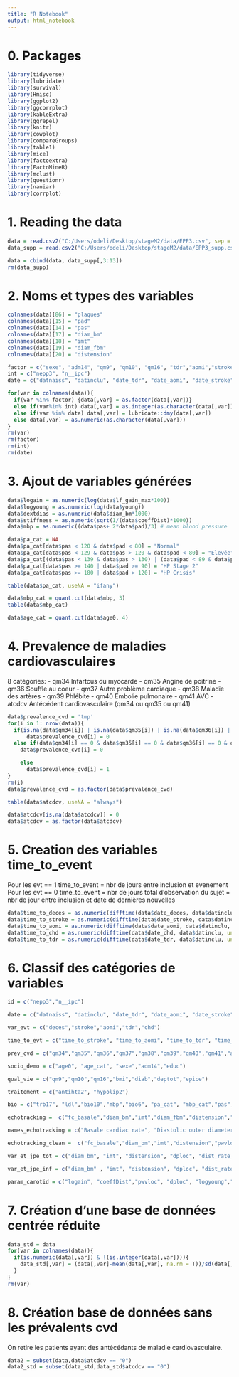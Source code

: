 ```yaml
---
title: "R Notebook"
output: html_notebook
---
```


# 0. Packages

```r
library(tidyverse)
library(lubridate)
library(survival)
library(Hmisc)
library(ggplot2)
library(ggcorrplot)
library(kableExtra)
library(ggrepel)
library(knitr)
library(cowplot)
library(compareGroups)
library(table1)
library(mice)
library(factoextra)
library(FactoMineR)
library(mclust)
library(questionr)
library(naniar)
library(corrplot)
```

# 1. Reading the data

```r
data = read.csv2("C:/Users/odeli/Desktop/stageM2/data/EPP3.csv", sep = ";", header = T)
data_supp = read.csv2("C:/Users/odeli/Desktop/stageM2/data/EPP3_supp.csv", sep = ";", header = T)
```
```r
data = cbind(data, data_supp[,3:13])
rm(data_supp)
```


# 2. Noms et types des variables


```r
colnames(data)[86] = "plaques"
colnames(data)[15] = "pad"
colnames(data)[14] = "pas"
colnames(data)[17] = "diam_bm"
colnames(data)[18] = "imt" 
colnames(data)[19] = "diam_fbm"
colnames(data)[20] = "distension"
```

```r
factor = c("sexe", "adm14", "qm9", "qm10", "qm16", "tdr","aomi","stroke","chd","deces", "deptot", "diab", "hypolip2", "antihta2", "educ","sens_hf_t_phase", "sens_phase_hf_c", "sens_phase", "qm34","qm35","qm36","qm37","qm38","qm39","qm40","qm41", "atcdcv", "plaques")
int = c("nepp3", "n__ipc")
date = c("datnaiss", "datinclu", "date_tdr", "date_aomi", "date_stroke", "date_chd", "date_deces")

for(var in colnames(data)){
  if(var %in% factor) {data[,var] = as.factor(data[,var])}
  else if(var%in% int) data[,var] = as.integer(as.character(data[,var]))
  else if(var %in% date) data[,var] = lubridate::dmy(data[,var])
  else data[,var] = as.numeric(as.character(data[,var]))
}
rm(var)
rm(factor)
rm(int)
rm(date)
```

# 3. Ajout de variables générées

```r
data$logain = as.numeric(log(data$lf_gain_max*100))
data$logyoung = as.numeric(log(data$young))
data$dextdias = as.numeric(data$diam_bm*1000)
data$stiffness = as.numeric(sqrt(1/(data$coeffDist)*1000))
data$mbp = as.numeric((data$pas+ 2*data$pad)/3) # mean blood pressure
```

```r
data$pa_cat = NA
data$pa_cat[data$pas < 120 & data$pad < 80] = "Normal"
data$pa_cat[data$pas < 129 & data$pas > 120 & data$pad < 80] = "Elevée"
data$pa_cat[(data$pas < 139 & data$pas > 130) | (data$pad < 89 & data$pad > 80)] = "HP Stage 1"
data$pa_cat[data$pas >= 140 | data$pad >= 90] = "HP Stage 2"
data$pa_cat[data$pas >= 180 | data$pad > 120] = "HP Crisis"
```
```r
table(data$pa_cat, useNA = "ifany")
```
```r
data$mbp_cat = quant.cut(data$mbp, 3)
table(data$mbp_cat)
```

```r
data$age_cat = quant.cut(data$age0, 4)
```

# 4. Prevalence de maladies cardiovasculaires

8 catégories:
- qm34 Infartcus du myocarde
- qm35 Angine de poitrine
- qm36 Souffle au coeur
- qm37 Autre problème cardiaque
- qm38 Maladie des artères
- qm39 Phlébite
- qm40 Embolie pulmonaire
- qm41 AVC
- atcdcv Antécédent cardiovasculaire (qm34 ou qm35 ou qm41)


```r
data$prevalence_cvd = 'tmp'
for(i in 1: nrow(data)){
  if(is.na(data$qm34[i]) | is.na(data$qm35[i]) | is.na(data$qm36[i]) | is.na(data$qm37[i]) | is.na(data$qm38[i]) | is.na(data$qm39[i]) | is.na(data$qm40[i]) | is.na(data$qm41[i]))
      data$prevalence_cvd[i] = 0
  else if(data$qm34[i] == 0 & data$qm35[i] == 0 & data$qm36[i] == 0 & data$qm37[i] == 0 & data$qm38[i] == 0 & data$qm39[i] == 0 & data$qm40[i] == 0 & data$qm41[i] == 0)
    data$prevalence_cvd[i] = 0

    else
      data$prevalence_cvd[i] = 1
}
rm(i)
data$prevalence_cvd = as.factor(data$prevalence_cvd)
```


```r
table(data$atcdcv, useNA = "always")
```
```r
data$atcdcv[is.na(data$atcdcv)] = 0
data$atcdcv = as.factor(data$atcdcv)
```


# 5. Creation des variables time_to_event 

Pour les evt == 1 time_to_event = nbr de jours entre inclusion et evenement
Pour les evt == 0 time_to_event = nbr de jours total d'observation du sujet = nbr de jour entre inclusion et date de dernières nouvelles

```r
data$time_to_deces = as.numeric(difftime(data$date_deces, data$datinclu, unit = "days"))
data$time_to_stroke = as.numeric(difftime(data$date_stroke, data$datinclu, unit = "days"))
data$time_to_aomi = as.numeric(difftime(data$date_aomi, data$datinclu, unit = "days"))
data$time_to_chd = as.numeric(difftime(data$date_chd, data$datinclu, unit = "days"))
data$time_to_tdr = as.numeric(difftime(data$date_tdr, data$datinclu, unit = "days"))
```

# 6. Classif des catégories de variables

```r
id = c("nepp3","n__ipc")

date = c("datnaiss", "datinclu", "date_tdr", "date_aomi", "date_stroke", "date_chd", "date_deces")

var_evt = c("deces","stroke","aomi","tdr","chd")

time_to_evt = c("time_to_stroke", "time_to_aomi", "time_to_tdr", "time_to_chd","time_to_deces")

prev_cvd = c("qm34","qm35","qm36","qm37","qm38","qm39","qm40","qm41","atcdcv","prevalence_cvd")

socio_demo = c("age0", "age_cat", "sexe","adm14","educ")

qual_vie = c("qm9","qm10","qm16","bmi","diab","deptot","epice")

traitement = c("antihta2", "hypolip2")

bio = c("trb17", "ldl","bio10","mbp","bio6", "pa_cat", "mbp_cat","pas","pad")

echotracking =  c("fc_basale","diam_bm","imt","diam_fbm","distension","pwvloc", "dploc","debut","dist_rate_moy","dist_rate_var","rr_int_moy","rr_int_var","lf_dist_rate_t","hf_dist_rate_t","hf_dist_rate_c","lf_rrint_t","hf_rr_int_t","hf_rrint_c","freq_resp","lf_coh_max","lf_coh_moy","lf_gain_max","lf_gain_moy","lf_phase","sens_phase","hf_c_coh_max","hf_c_coh_moy","hf_c_gain_max","hf_c_gain_moy","hf_c_phase","sens_phase_hf_c","hf_t_coh_max","hf_t_coh_moy","hf_t_gain_max","hf_t_gain_moy","hf_t_phase","sens_hf_t_phase","dist_moy","dist_var","cws","coeffDist","compli","wcsa","young","plaques","logain","logyoung","dextdias","stiffness")

names_echotracking = c("Basale cardiac rate", "Diastolic outer diameter (bm)", "Itima Media Thickness","Diastolic Outer Diameter (fbm)","Distension", "Pulse Wave Velocity","Central Pulse Pressure",  "Bigining", "Distension Rate (Mean)", "Distension Rate (Variance)", "RR interval (Mean)","RR interval (Variance)", "Low frequency Distension Rate (t)","High frequency Distension rate (t)","High frequency Distensin Rate (c)", "Low frequency RR interval (t)", "High frequency RR interval (t)","High frequency RR interval (c)", "Respiratory rate", "Low frequency COH (Max)","Low frequency COH (Mean)","Low frequency Gain (Max)","Low frequency Gain (Mean)","Low frequency phase","Sens phase","High frequency COH (Max) (c)","High frequency COH (Mean) (c)", "High frequency Gain (Max) (c)","High frequency Gain (Mean) (c)","High frequency phase (c)", "High frequency sens phase (c)","High frequency COH (Max) (t)","High frequency COH (Mean) (t)","High frequency Gain (Max) (t)","High frequency Gain (Mean) (t)", "High frequency phase (t)","High freqeuncy sens_phase (t)","Distension (Mean)","Distension (Variance)","Circumferential Wall Stress","Coefficient of distensibility","Cross Sectional Compliance", "Wall Cross Sectionnal Area", "Young Module","Presence og plaques","Gain (log)", "Young Module (log)","Diastolic outer diameter (bm*1000)","Stiffness")

echotracking_clean =  c("fc_basale","diam_bm","imt","distension","pwvloc", "dploc","dist_rate_moy","rr_int_moy","lf_dist_rate_t","hf_dist_rate_t","hf_dist_rate_c","lf_rrint_t","hf_rr_int_t","hf_rrint_c","freq_resp","lf_coh_moy","lf_gain_moy","hf_c_coh_moy","hf_c_gain_moy","hf_t_coh_moy","hf_t_gain_moy","dist_moy","cws","coeffDist","compli","wcsa","young","plaques","logain","logyoung","dextdias","stiffness")

var_et_jpe_tot = c("diam_bm", "imt", "distension", "dploc", "dist_rate_moy",  "rr_int_moy","lf_dist_rate_t","hf_dist_rate_t","lf_rrint_t","hf_rr_int_t","lf_coh_moy", "hf_c_coh_moy", "hf_c_gain_moy", "cws","coeffDist", "compli", "wcsa", "young","logain","stiffness")

var_et_jpe_inf = c("diam_bm" , "imt", "distension", "dploc", "dist_rate_moy","coeffDist", "young","logain","stiffness")

param_carotid = c("logain", "coeffDist","pwvloc", "dploc", "logyoung","imt", "dextdias", "stiffness", "plaques")
```



# 7. Création d'une base de données centrée réduite

```r
data_std = data
for(var in colnames(data)){
  if(is.numeric(data[,var]) & !(is.integer(data[,var]))){
    data_std[,var] = (data[,var]-mean(data[,var], na.rm = T))/sd(data[,var], na.rm = T)
  }
}
rm(var)
```

# 8. Création base de données sans les prévalents cvd

On retire les patients ayant des antécédants de maladie cardiovasculaire.
```r
data2 = subset(data,data$atcdcv == "0")
data2_std = subset(data_std,data_std$atcdcv == "0")
```
